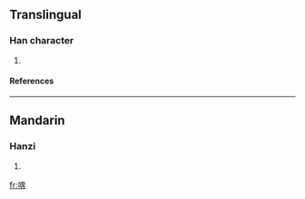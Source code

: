 ==Translingual==
===Han character===
{{Han char|rn=30|rad=口|as=09|sn=12|four=|canj=口大十廿 (RKJT)}}
# {{defn|Han|sort=口09}}
====References====
{{Han ref|kx=0201.010|dkj=03994|dj=0423.010|hdz=10652.080|uh=55AF|ud=21935}}
----
==Mandarin==
===Hanzi===
{{cmn-hanzi|pin=[[chā]] (cha1), [[pēn]] (pen1)|wg=ch'a<sup>1</sup>, p'en<sup>1</sup>}}
# {{defn|Mandarin}}

[[fr:喯]]